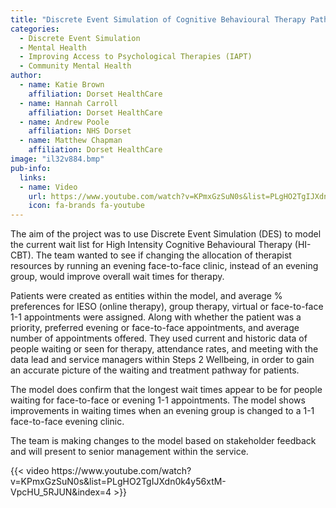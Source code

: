 ```yaml
---
title: "Discrete Event Simulation of Cognitive Behavioural Therapy Pathway in an IAPT Service"
categories:
  - Discrete Event Simulation
  - Mental Health
  - Improving Access to Psychological Therapies (IAPT)
  - Community Mental Health
author:
  - name: Katie Brown
    affiliation: Dorset HealthCare
  - name: Hannah Carroll
    affiliation: Dorset HealthCare
  - name: Andrew Poole
    affiliation: NHS Dorset
  - name: Matthew Chapman
    affiliation: Dorset HealthCare
image: "il32v884.bmp"
pub-info:
  links:
  - name: Video
    url: https://www.youtube.com/watch?v=KPmxGzSuN0s&list=PLgHO2TgIJXdn0k4y56xtM-VpcHU_5RJUN&index=4
    icon: fa-brands fa-youtube
---
```


The aim of the project was to use Discrete Event Simulation (DES) to model the current wait list for High Intensity Cognitive Behavioural Therapy (HI-CBT). The team wanted to see if changing the allocation of therapist resources by running an evening face-to-face clinic, instead of an evening group, would improve overall wait times for therapy.

Patients were created as entities within the model, and average % preferences for IESO (online therapy), group therapy, virtual or face-to-face 1-1 appointments were assigned. Along with whether the patient was a priority, preferred evening or face-to-face appointments, and average number of appointments offered. They used current and historic data of people waiting or seen for therapy, attendance rates, and meeting with the data lead and service managers within Steps 2 Wellbeing, in order to gain an accurate picture of the waiting and treatment pathway for patients. 

The model does confirm that the longest wait times appear to be for people waiting for face-to-face or evening 1-1 appointments. The model shows improvements in waiting times when an evening group is changed to a 1-1 face-to-face evening clinic. 

The team is making changes to the model based on stakeholder feedback and will present to senior management within the service.

{{< video https://www.youtube.com/watch?v=KPmxGzSuN0s&list=PLgHO2TgIJXdn0k4y56xtM-VpcHU_5RJUN&index=4 >}}

